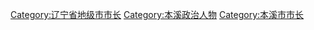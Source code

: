 [[Category:辽宁省地级市市长|Category:辽宁省地级市市长]]
[[Category:本溪政治人物|Category:本溪政治人物]]
[[Category:本溪市市长|Category:本溪市市长]]
